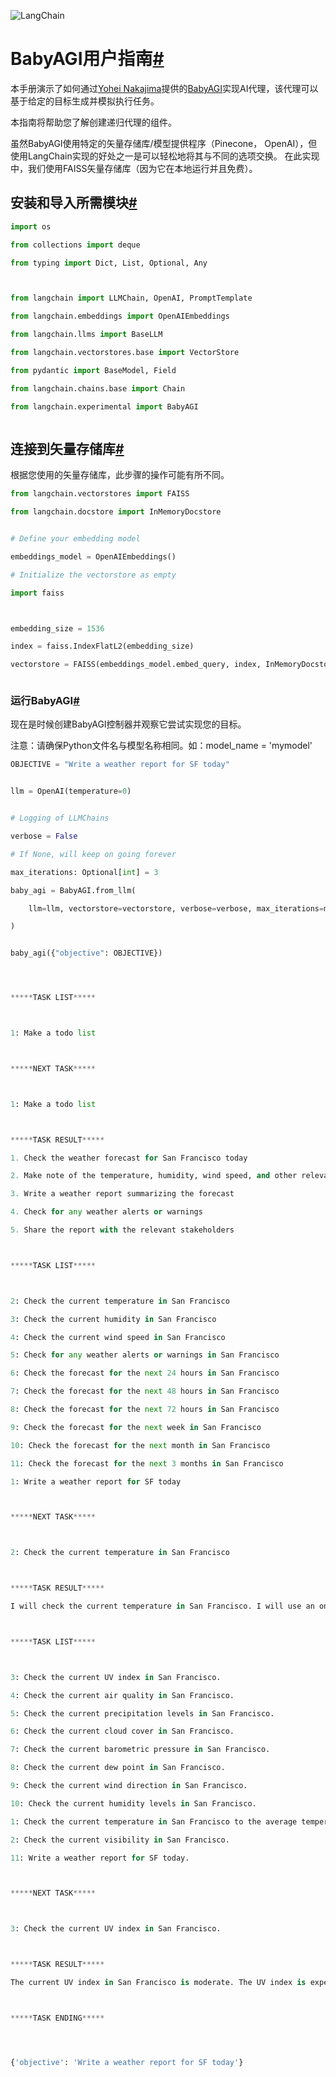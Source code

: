

<Head>
  <script>
    {
      `(function() {
         var _hmt = _hmt || [];
(function() {
  var hm = document.createElement("script");
  hm.src = "https://hm.baidu.com/hm.js?e60fb290e204e04c5cb6f79b0ac1e697";
  var s = document.getElementsByTagName("script")[0]; 
  s.parentNode.insertBefore(hm, s);
})();
       })();`
    }
  </script>
</Head>

![LangChain](https://pica.zhimg.com/50/v2-56e8bbb52aa271012541c1fe1ceb11a2_r.gif)



 
 
BabyAGI用户指南[#](#babyagi-user-guide "永久链接到此标题")
===========
 
 
本手册演示了如何通过[Yohei Nakajima](https://twitter.com/yoheinakajima)提供的[BabyAGI](https://github.com/yoheinakajima/babyagi/tree/main)实现AI代理，该代理可以基于给定的目标生成并模拟执行任务。
 
 
本指南将帮助您了解创建递归代理的组件。
 
 
虽然BabyAGI使用特定的矢量存储库/模型提供程序（Pinecone， OpenAI），但使用LangChain实现的好处之一是可以轻松地将其与不同的选项交换。 在此实现中，我们使用FAISS矢量存储库（因为它在本地运行并且免费）。
 
 
 
安装和导入所需模块[#](#install-and-import-required-modules "永久链接到此标题")
---------------------------
 
 
 
 
 
```python
import os

from collections import deque

from typing import Dict, List, Optional, Any



from langchain import LLMChain, OpenAI, PromptTemplate

from langchain.embeddings import OpenAIEmbeddings

from langchain.llms import BaseLLM

from langchain.vectorstores.base import VectorStore

from pydantic import BaseModel, Field

from langchain.chains.base import Chain

from langchain.experimental import BabyAGI



```

 
 
 
 
 
 
连接到矢量存储库[#](#connect-to-the-vector-store "永久链接到此标题")
------------------------
 
 
根据您使用的矢量存储库，此步骤的操作可能有所不同。
 
 
 
 
 
```python
from langchain.vectorstores import FAISS

from langchain.docstore import InMemoryDocstore



```

 
 
 
 
 
 
 
```python
# Define your embedding model

embeddings_model = OpenAIEmbeddings()

# Initialize the vectorstore as empty

import faiss



embedding_size = 1536

index = faiss.IndexFlatL2(embedding_size)

vectorstore = FAISS(embeddings_model.embed_query, index, InMemoryDocstore({}), {})



```

 
 
 
 
 
### 运行BabyAGI[#](#run-the-babyagi "永久链接到此标题")
 


现在是时候创建BabyAGI控制器并观察它尝试实现您的目标。


注意：请确保Python文件名与模型名称相同。如：model_name = 'mymodel'




```python
OBJECTIVE = "Write a weather report for SF today"



```



```python
llm = OpenAI(temperature=0)



```



```python
# Logging of LLMChains

verbose = False

# If None, will keep on going forever

max_iterations: Optional[int] = 3

baby_agi = BabyAGI.from_llm(

    llm=llm, vectorstore=vectorstore, verbose=verbose, max_iterations=max_iterations

)



```



```python
baby_agi({"objective": OBJECTIVE})



```





```python


*****TASK LIST*****



1: Make a todo list



*****NEXT TASK*****



1: Make a todo list



*****TASK RESULT*****

1. Check the weather forecast for San Francisco today

2. Make note of the temperature, humidity, wind speed, and other relevant weather conditions

3. Write a weather report summarizing the forecast

4. Check for any weather alerts or warnings

5. Share the report with the relevant stakeholders



*****TASK LIST*****



2: Check the current temperature in San Francisco

3: Check the current humidity in San Francisco

4: Check the current wind speed in San Francisco

5: Check for any weather alerts or warnings in San Francisco

6: Check the forecast for the next 24 hours in San Francisco

7: Check the forecast for the next 48 hours in San Francisco

8: Check the forecast for the next 72 hours in San Francisco

9: Check the forecast for the next week in San Francisco

10: Check the forecast for the next month in San Francisco

11: Check the forecast for the next 3 months in San Francisco

1: Write a weather report for SF today



*****NEXT TASK*****



2: Check the current temperature in San Francisco



*****TASK RESULT*****

I will check the current temperature in San Francisco. I will use an online weather service to get the most up-to-date information.



*****TASK LIST*****



3: Check the current UV index in San Francisco.

4: Check the current air quality in San Francisco.

5: Check the current precipitation levels in San Francisco.

6: Check the current cloud cover in San Francisco.

7: Check the current barometric pressure in San Francisco.

8: Check the current dew point in San Francisco.

9: Check the current wind direction in San Francisco.

10: Check the current humidity levels in San Francisco.

1: Check the current temperature in San Francisco to the average temperature for this time of year.

2: Check the current visibility in San Francisco.

11: Write a weather report for SF today.



*****NEXT TASK*****



3: Check the current UV index in San Francisco.



*****TASK RESULT*****

The current UV index in San Francisco is moderate. The UV index is expected to remain at moderate levels throughout the day. It is recommended to wear sunscreen and protective clothing when outdoors.



*****TASK ENDING*****





```







```python
{'objective': 'Write a weather report for SF today'}



```



